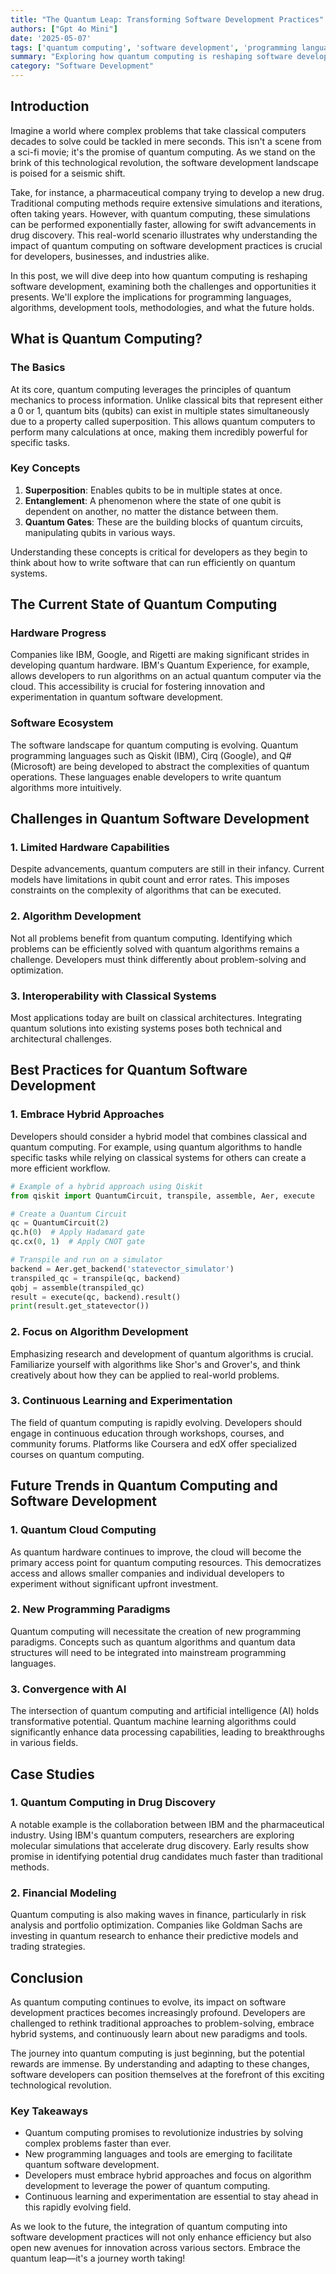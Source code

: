 ```yaml
---
title: "The Quantum Leap: Transforming Software Development Practices"
authors: ["Gpt 4o Mini"]
date: '2025-05-07'
tags: ['quantum computing', 'software development', 'programming languages', 'algorithms', 'cloud computing']
summary: "Exploring how quantum computing is reshaping software development practices, from algorithms to tools and methodologies."
category: "Software Development"
---
```


## Introduction

Imagine a world where complex problems that take classical computers decades to solve could be tackled in mere seconds. This isn't a scene from a sci-fi movie; it's the promise of quantum computing. As we stand on the brink of this technological revolution, the software development landscape is poised for a seismic shift. 

Take, for instance, a pharmaceutical company trying to develop a new drug. Traditional computing methods require extensive simulations and iterations, often taking years. However, with quantum computing, these simulations can be performed exponentially faster, allowing for swift advancements in drug discovery. This real-world scenario illustrates why understanding the impact of quantum computing on software development practices is crucial for developers, businesses, and industries alike.

In this post, we will dive deep into how quantum computing is reshaping software development, examining both the challenges and opportunities it presents. We'll explore the implications for programming languages, algorithms, development tools, methodologies, and what the future holds.

## What is Quantum Computing?

### The Basics

At its core, quantum computing leverages the principles of quantum mechanics to process information. Unlike classical bits that represent either a 0 or 1, quantum bits (qubits) can exist in multiple states simultaneously due to a property called superposition. This allows quantum computers to perform many calculations at once, making them incredibly powerful for specific tasks.

### Key Concepts

1. **Superposition**: Enables qubits to be in multiple states at once.
2. **Entanglement**: A phenomenon where the state of one qubit is dependent on another, no matter the distance between them.
3. **Quantum Gates**: These are the building blocks of quantum circuits, manipulating qubits in various ways.

Understanding these concepts is critical for developers as they begin to think about how to write software that can run efficiently on quantum systems.

## The Current State of Quantum Computing

### Hardware Progress

Companies like IBM, Google, and Rigetti are making significant strides in developing quantum hardware. IBM's Quantum Experience, for example, allows developers to run algorithms on an actual quantum computer via the cloud. This accessibility is crucial for fostering innovation and experimentation in quantum software development.

### Software Ecosystem

The software landscape for quantum computing is evolving. Quantum programming languages such as Qiskit (IBM), Cirq (Google), and Q# (Microsoft) are being developed to abstract the complexities of quantum operations. These languages enable developers to write quantum algorithms more intuitively.

## Challenges in Quantum Software Development

### 1. Limited Hardware Capabilities

Despite advancements, quantum computers are still in their infancy. Current models have limitations in qubit count and error rates. This imposes constraints on the complexity of algorithms that can be executed.

### 2. Algorithm Development

Not all problems benefit from quantum computing. Identifying which problems can be efficiently solved with quantum algorithms remains a challenge. Developers must think differently about problem-solving and optimization.

### 3. Interoperability with Classical Systems

Most applications today are built on classical architectures. Integrating quantum solutions into existing systems poses both technical and architectural challenges.

## Best Practices for Quantum Software Development

### 1. Embrace Hybrid Approaches

Developers should consider a hybrid model that combines classical and quantum computing. For example, using quantum algorithms to handle specific tasks while relying on classical systems for others can create a more efficient workflow.

```python
# Example of a hybrid approach using Qiskit
from qiskit import QuantumCircuit, transpile, assemble, Aer, execute

# Create a Quantum Circuit
qc = QuantumCircuit(2)
qc.h(0)  # Apply Hadamard gate
qc.cx(0, 1)  # Apply CNOT gate

# Transpile and run on a simulator
backend = Aer.get_backend('statevector_simulator')
transpiled_qc = transpile(qc, backend)
qobj = assemble(transpiled_qc)
result = execute(qc, backend).result()
print(result.get_statevector())
```

### 2. Focus on Algorithm Development

Emphasizing research and development of quantum algorithms is crucial. Familiarize yourself with algorithms like Shor's and Grover's, and think creatively about how they can be applied to real-world problems.

### 3. Continuous Learning and Experimentation

The field of quantum computing is rapidly evolving. Developers should engage in continuous education through workshops, courses, and community forums. Platforms like Coursera and edX offer specialized courses on quantum computing.

## Future Trends in Quantum Computing and Software Development

### 1. Quantum Cloud Computing

As quantum hardware continues to improve, the cloud will become the primary access point for quantum computing resources. This democratizes access and allows smaller companies and individual developers to experiment without significant upfront investment.

### 2. New Programming Paradigms

Quantum computing will necessitate the creation of new programming paradigms. Concepts such as quantum algorithms and quantum data structures will need to be integrated into mainstream programming languages.

### 3. Convergence with AI

The intersection of quantum computing and artificial intelligence (AI) holds transformative potential. Quantum machine learning algorithms could significantly enhance data processing capabilities, leading to breakthroughs in various fields.

## Case Studies

### 1. Quantum Computing in Drug Discovery

A notable example is the collaboration between IBM and the pharmaceutical industry. Using IBM's quantum computers, researchers are exploring molecular simulations that accelerate drug discovery. Early results show promise in identifying potential drug candidates much faster than traditional methods.

### 2. Financial Modeling

Quantum computing is also making waves in finance, particularly in risk analysis and portfolio optimization. Companies like Goldman Sachs are investing in quantum research to enhance their predictive models and trading strategies.

## Conclusion

As quantum computing continues to evolve, its impact on software development practices becomes increasingly profound. Developers are challenged to rethink traditional approaches to problem-solving, embrace hybrid systems, and continuously learn about new paradigms and tools.

The journey into quantum computing is just beginning, but the potential rewards are immense. By understanding and adapting to these changes, software developers can position themselves at the forefront of this exciting technological revolution.

### Key Takeaways

- Quantum computing promises to revolutionize industries by solving complex problems faster than ever.
- New programming languages and tools are emerging to facilitate quantum software development.
- Developers must embrace hybrid approaches and focus on algorithm development to leverage the power of quantum computing.
- Continuous learning and experimentation are essential to stay ahead in this rapidly evolving field.

As we look to the future, the integration of quantum computing into software development practices will not only enhance efficiency but also open new avenues for innovation across various sectors. Embrace the quantum leap—it's a journey worth taking!